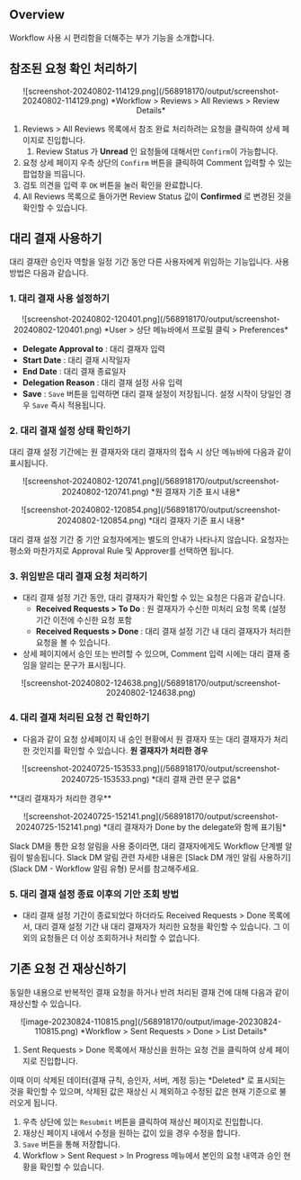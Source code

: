 
## Overview

Workflow 사용 시 편리함을 더해주는 부가 기능을 소개합니다.


## 참조된 요청 확인 처리하기

<p align="center">
![screenshot-20240802-114129.png](/568918170/output/screenshot-20240802-114129.png)
*Workflow &gt; Reviews &gt; All Reviews &gt; Review Details*
</p>

1. Reviews &gt; All Reviews 목록에서 참조 완료 처리하려는 요청을 클릭하여 상세 페이지로 진입합니다. 
    1. Review Status 가  **Unread**  인 요청들에 대해서만 `Confirm`이 가능합니다. 
2. 요청 상세 페이지 우측 상단의 `Confirm` 버튼을 클릭하여 Comment 입력할 수 있는 팝업창을 띄웁니다. 
3. 검토 의견을 입력 후 `OK` 버튼을 눌러 확인을 완료합니다. 
4. All Reviews 목록으로 돌아가면 Review Status 값이  **Confirmed** 로 변경된 것을 확인할 수 있습니다. 

## 대리 결재 사용하기

대리 결재란 승인자 역할을 일정 기간 동안 다른 사용자에게 위임하는 기능입니다. 사용 방법은 다음과 같습니다.

### 1. 대리 결재 사용 설정하기

<p align="center">
![screenshot-20240802-120401.png](/568918170/output/screenshot-20240802-120401.png)
*User &gt; 상단 메뉴바에서 프로필 클릭 &gt; Preferences*
</p>

*  **Delegate Approval to**  : 대리 결재자 입력 
*  **Start Date**  : 대리 결재 시작일자
*  **End Date**  : 대리 결재 종료일자
*  **Delegation Reason**  : 대리 결재 설정 사유 입력 
*  **Save**  : `Save` 버튼을 입력하면 대리 결재 설정이 저장됩니다. 설정 시작이 당일인 경우 `Save` 즉시 적용됩니다.

### 2. 대리 결재 설정 상태 확인하기

대리 결재 설정 기간에는 원 결재자와 대리 결재자의 접속 시 상단 메뉴바에 다음과 같이 표시됩니다.
<p align="center">
![screenshot-20240802-120741.png](/568918170/output/screenshot-20240802-120741.png)
*원 결재자 기준 표시 내용*
</p>
<p align="center">
![screenshot-20240802-120854.png](/568918170/output/screenshot-20240802-120854.png)
*대리 결재자 기준 표시 내용*
</p>
<Callout type="info">
대리 결재 설정 기간 중 기안 요청자에게는 별도의 안내가 나타나지 않습니다. 요청자는 평소와 마찬가지로 Approval Rule 및 Approver를 선택하면 됩니다.
</Callout>

### 3. 위임받은 대리 결재 요청 처리하기

* 대리 결재 설정 기간 동안, 대리 결재자가 확인할 수 있는 요청은 다음과 같습니다. 
    *  **Received Requests &gt; To Do**  : 원 결재자가 수신한 미처리 요청 목록 (설정 기간 이전에 수신한 요청 포함
    *  **Received Requests &gt; Done**  : 대리 결재 설정 기간 내 대리 결재자가 처리한 요청을 볼 수 있습니다.
* 상세 페이지에서 승인 또는 반려할 수 있으며, Comment 입력 시에는 대리 결재 중임을 알리는 문구가 표시됩니다. 
<p align="center">
![screenshot-20240802-124638.png](/568918170/output/screenshot-20240802-124638.png)
</p>

### 4. 대리 결재 처리된 요청 건 확인하기

* 다음과 같이 요청 상세페이지 내 승인 현황에서 원 결재자 또는 대리 결재자가 처리한 것인지를 확인할 수 있습니다. 
**원 결재자가 처리한 경우**
<p align="center">
![screenshot-20240725-153533.png](/568918170/output/screenshot-20240725-153533.png)
*대리 결재 관련 문구 없음*
</p>
**대리 결재자가 처리한 경우**
<p align="center">
![screenshot-20240725-152141.png](/568918170/output/screenshot-20240725-152141.png)
*대리 결재자가 Done by the delegate와 함께 표기됨*
</p>
<Callout type="info">
Slack DM을 통한 요청 알림을 사용 중이라면, 대리 결재자에게도 Workflow 단계별 알림이 발송됩니다. Slack DM 알림 관련 자세한 내용은 [Slack DM 개인 알림 사용하기](Slack DM - Workflow 알림 유형) 문서를 참고해주세요.
</Callout>

### 5. 대리 결재 설정 종료 이후의 기안 조회 방법

* 대리 결재 설정 기간이 종료되었다 하더라도 Received Requests &gt; Done 목록에서, 대리 결재 설정 기간 내 대리 결재자가 처리한 요청을 확인할 수 있습니다. 그 이외의 요청들은 더 이상 조회하거나 처리할 수 없습니다. 


## 기존 요청 건 재상신하기

동일한 내용으로 반복적인 결재 요청을 하거나 반려 처리된 결재 건에 대해 다음과 같이 재상신할 수 있습니다.
<p align="center">
![image-20230824-110815.png](/568918170/output/image-20230824-110815.png)
*Workflow &gt; Sent Requests &gt; Done &gt; List Details*
</p>

1. Sent Requests &gt; Done 목록에서 재상신을 원하는 요청 건을 클릭하여 상세 페이지로 진입합니다. 

<Callout type="info">
이때 이미 삭제된 데이터(결재 규칙, 승인자, 서버, 계정 등)는  *Deleted* 로 표시되는 것을 확인할 수 있으며, 삭제된 값은 재상신 시 제외하고 수정된 값은 현재 기준으로 불러오게 됩니다.
</Callout>

1. 우측 상단에 있는 `Resubmit` 버튼을 클릭하여 재상신 페이지로 진입합니다. 
2. 재상신 페이지 내에서 수정을 원하는 값이 있을 경우 수정을 합니다. 
3. `Save` 버튼을 통해 저장합니다.
4. Workflow &gt; Sent Request &gt; In Progress 메뉴에서 본인의 요청 내역과 승인 현황을 확인할 수 있습니다.
